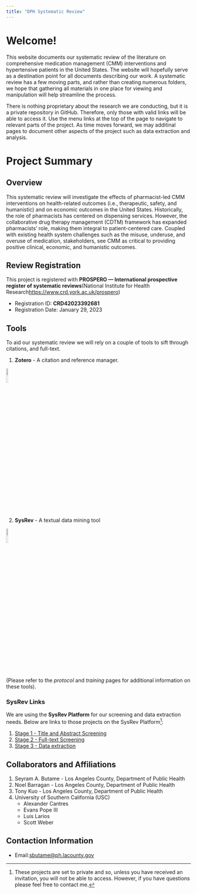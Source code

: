 ```yaml
---
title: "DPH Systematic Review"
---
```


# Welcome!

This website documents our systematic review of the literature on comprehensive medication management (CMM) interventions and hypertensive patients in the United States. The website will hopefully serve as a destination point for all documents describing our work. A systematic review has a few moving parts, and rather than creating numerous folders, we hope that gathering all materials in one place for viewing and manipulation will help streamline the process.

There is nothing proprietary about the research we are conducting, but it is a private repository in GitHub. Therefore, only those with valid links will be able to access it. Use the menu links at the top of the page to navigate to relevant parts of the project. As time moves forward, we may additinal pages to document other aspects of the project such as data extraction and analysis.


# Project Summary

## Overview

This systematic review will investigate the effects of pharmacist-led CMM interventions on health-related outcomes (i.e., therapeutic, safety, and humanistic) and on economic outcomes in the United States. Historically, the role of pharmacists has centered on dispensing services. However, the collaborative drug therapy management (CDTM) framework has expanded pharmacists' role, making them integral to patient-centered care. Coupled with existing health system challenges such as the misuse, underuse, and overuse of medication, stakeholders, see CMM as critical to providing positive clinical, economic, and humanistic outcomes.

## Review Registration

This project is registered with **PROSPERO — International prospective register of systematic reviews**(National Institute for Health Research<https://www.crd.york.ac.uk/prospero>)

-   Registration ID: **CRD42023392681**
-   Registration Date: January 29, 2023


## Tools

To aid our systematic review we will rely on a couple of tools to sift through citations, and full-text.

1.  **Zotero** - A citation and reference manager.

![](images/zotero_logo.png){fig-align="center" width=10%}

2.  **SysRev** - A textual data mining tool

![](images/SysRev_logo.png){fig-align="center" width=10%}


(Please refer to the *protocol* and *training* pages for additional information on these tools).



### SysRev Links

We are using the **SysRev Platform** for our screening and data extraction needs. Below are links to those projects on the SysRev Platform[^1]:

1.	[Stage 1 - Title and Abstract Screening](https://sysrev.com/u/9715/p/121625)
2.	[Stage 2 - Full-text Screening](https://sysrev.com/u/9715/p/121626)
3.	[Stage 3 - Data extraction](https://sysrev.com/u/9715/p/121627)

## Collaborators and Affiliations

1.	Seyram A. Butame - Los Angeles County, Department of Public Health
2.	Noel Barragan - Los Angeles County, Department of Public Health
3.	Tony Kuo - Los Angeles County, Department of Public Health 
4.	University of Southern California (USC)
    - Alexander Cantres
    - Evans Pope III
    - Luis Larios
    - Scott Weber


## Contaction Information

- Email:<sbutame@ph.lacounty.gov>
 

[^1]: These projects are set to private and so, unless you have received an invitation, you will not be able to access. However, if you have questions please feel free to contact me.
